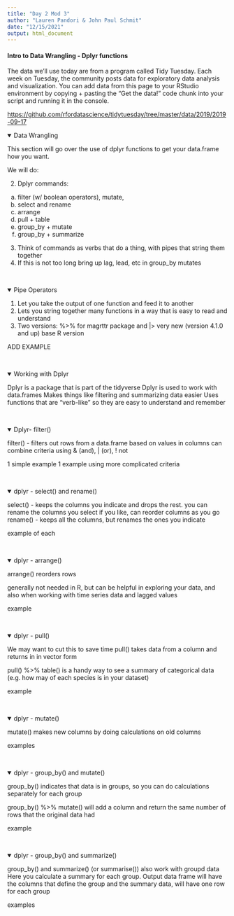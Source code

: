 ```yaml
---
title: "Day 2 Mod 3"
author: "Lauren Pandori & John Paul Schmit"
date: "12/15/2021"
output: html_document
---
```

#### Intro to Data Wrangling  - Dplyr functions {.tabset}

The data we'll use today are from a program called Tidy Tuesday. Each week on Tuesday, the community posts data for exploratory data analysis and visualization. You can add data from this page to your RStudio environment by copying + pasting the "Get the data!" code chunk into your script and running it in the console.

<https://github.com/rfordatascience/tidytuesday/tree/master/data/2019/2019-09-17>

<details open><summary class='drop'> Data Wrangling</summary>





This section will go over the use of dplyr functions to get your data.frame how you want.

We will do:

2) Dplyr commands: 
  a) filter (w/ boolean operators), mutate, 
  b) select and rename
  c) arrange
  d) pull + table
  e) group_by + mutate
  f) group_by + summarize
3) Think of commands as verbs that do a thing, with pipes that string them together
4) If this is not too long bring up lag, lead, etc in group_by mutates

</details>
<br>

<details open><summary class='drop'> Pipe Operators</summary>

1. Let you take the output of one function and feed it to another
2. Lets you string together many functions in a way that is easy to read and understand
3. Two versions: %>%  for magrttr package and |> very new (version 4.1.0 and up) base R version


ADD EXAMPLE

</details>
<br>


<details open><summary class='drop'> Working with Dplyr</summary>

Dplyr is a package that is part of the tidyverse
Dplyr is used to work with data.frames
Makes things like filtering and summarizing data easier
Uses functions that are "verb-like" so they are easy to understand and remember

</details>
<br>

<details open><summary class='drop'> Dplyr- filter()</summary>

filter() - filters out rows from a data.frame based on values in columns
can combine criteria using & (and), | (or), ! not

1 simple example
1 example using more complicated criteria


</details>
<br>



<details open><summary class='drop'> dplyr - select() and rename()</summary>

select() - keeps the columns you indicate and drops the rest. you can rename the columns you select if you like, 
  can reorder columns as you go
rename() - keeps all the columns, but renames the ones you indicate

example of each
</details>
<br>



<details open><summary class='drop'> dplyr - arrange()</summary>
arrange()  reorders rows 

generally not needed in R, but can be helpful in exploring your data, and also 
when working with time series data and lagged values

example
</details>
<br>

<details open><summary class='drop'> dplyr - pull()</summary>

We may want to cut this to save time
pull() takes data from a column and returns in in vector form

pull() %>%  table() is a handy way to see a summary of categorical data (e.g. how may of each species is in your dataset)

example

</details>
<br>


<details open><summary class='drop'> dplyr - mutate()</summary>

mutate() makes new columns by doing calculations on old columns

examples
</details>
<br>


<details open><summary class='drop'> dplyr - group_by() and mutate()</summary>

group_by() indicates that data is in groups, so you can do calculations separately for each group

group_by() %>% mutate() will add a column and return the same number of rows that the original data had

example

</details>
<br>

<details open><summary class='drop'> dplyr - group_by() and summarize()</summary>

group_by() and  summarize() (or summarise()) also work with groupd data
Here you calculate a summary for each group. Output data frame will have the columns that
define the group and the summary data, will have one row for each group

examples
</details>
<br>